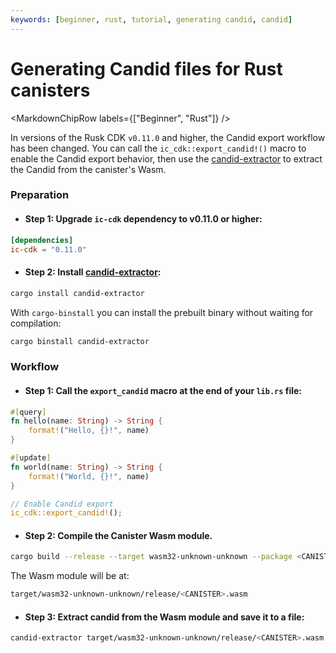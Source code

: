 ```yaml
---
keywords: [beginner, rust, tutorial, generating candid, candid]
---
```



# Generating Candid files for Rust canisters

<MarkdownChipRow labels={["Beginner", "Rust"]} />

In versions of the Rusk CDK `v0.11.0` and higher, the Candid export workflow has been changed.
You can call the `ic_cdk::export_candid!()` macro to enable the Candid export behavior, then use the [candid-extractor](https://github.com/dfinity/cdk-rs/tree/main/src/candid-extractor) to extract the Candid from the canister's Wasm.

### Preparation

- #### Step 1: Upgrade `ic-cdk` dependency to v0.11.0 or higher:

```toml title="Cargo.toml"
[dependencies]
ic-cdk = "0.11.0"
```

- #### Step 2: Install [candid-extractor](https://github.com/dfinity/cdk-rs/tree/main/src/candid-extractor):

```bash
cargo install candid-extractor
```

With `cargo-binstall` you can install the prebuilt binary without waiting for compilation:

```bash
cargo binstall candid-extractor
```

### Workflow

- #### Step 1: Call the `export_candid` macro at the end of your `lib.rs` file:

```rust title="lib.rs"
#[query]
fn hello(name: String) -> String {
    format!("Hello, {}!", name)
}

#[update]
fn world(name: String) -> String {
    format!("World, {}!", name)
}

// Enable Candid export
ic_cdk::export_candid!();
```

- #### Step 2: Compile the Canister Wasm module.

```bash
cargo build --release --target wasm32-unknown-unknown --package <CANISTER>
```

The Wasm module will be at:

```bash
target/wasm32-unknown-unknown/release/<CANISTER>.wasm
```

- #### Step 3: Extract candid from the Wasm module and save it to a file:

```bash
candid-extractor target/wasm32-unknown-unknown/release/<CANISTER>.wasm > <CANISTER>.did
```